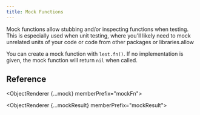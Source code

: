 ```yaml
---
title: Mock Functions
---
```




Mock functions allow stubbing and/or inspecting functions when testing.
This is especially used when unit testing, where you'll likely need to mock unrelated units of your code or code from other packages or libraries.allow

You can create a mock function with `lest.fn()`. If no implementation is given, the mock function will return `nil` when called.

## Reference

<ObjectRenderer {...mock} memberPrefix="mockFn">

<FieldRenderer path="mock.calls"></FieldRenderer>

<FieldRenderer path="mock.lastCall"></FieldRenderer>

<FieldRenderer path="mock.results"></FieldRenderer>

<FieldRenderer path="mock.lastResult"></FieldRenderer>

<FieldRenderer path="mockName"></FieldRenderer>

<FieldRenderer path="getMockName"></FieldRenderer>

<FieldRenderer path="mockImplementation"></FieldRenderer>

<FieldRenderer path="getMockImplementation"></FieldRenderer>

<FieldRenderer path="mockImplementationOnce"></FieldRenderer>

</ObjectRenderer>

<ObjectRenderer {...mockResult} memberPrefix="mockResult">

<FieldRenderer path="type"></FieldRenderer>

<FieldRenderer path="value"></FieldRenderer>

</ObjectRenderer>
